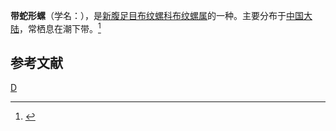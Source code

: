 {{Speciesbox
| taxon = Colubraria compta
| binomial_authority = (Sowerby)
}}
'''带蛇形螺'''（学名：''{{lang|la|Colubraria compta}}''），是[[新腹足目|新腹足目]][[布纹螺科|布纹螺科]][[布纹螺属|布纹螺属]]的一种。主要分布于[[中国大陆|中国大陆]]，常栖息在潮下带。<ref>{{cite web|url=http://shell.sinica.edu.tw/chinese/shellbase_detail.php?science_no=5745|title=国际贝库：带蛇形螺|publisher=台湾贝类资料库|accessdate=2009-08-11}}</ref>

== 参考文献 ==
{{reflist}}
{{taxonbar}}
[[Category:布纹螺属|D]]